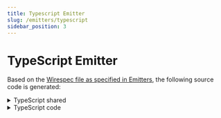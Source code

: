 ```yaml
---
title: Typescript Emitter
slug: /emitters/typescript
sidebar_position: 3
---
```



# TypeScript Emitter

Based on the [Wirespec file as specified in Emitters](./emitters.mdx#examples), the following source code is generated:

<details>
  <summary>TypeScript shared</summary>
  <WirespecShared emitter={Emitters.TYPESCRIPT} />
</details>

<details>
  <summary>TypeScript code</summary>
  <WirespecCompile emitter={Emitters.TYPESCRIPT} />
</details>
